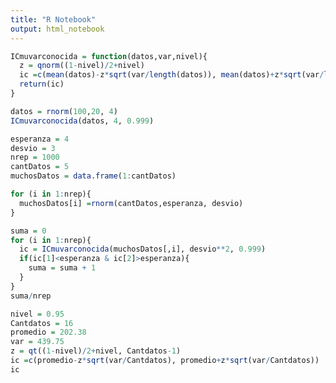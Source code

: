 ```yaml
---
title: "R Notebook"
output: html_notebook
---
```


```r
ICmuvarconocida = function(datos,var,nivel){
  z = qnorm((1-nivel)/2+nivel)
  ic =c(mean(datos)-z*sqrt(var/length(datos)), mean(datos)+z*sqrt(var/length(datos)))
  return(ic) 
}

```
```r
datos = rnorm(100,20, 4)
ICmuvarconocida(datos, 4, 0.999)
```
```r
esperanza = 4
desvio = 3 
nrep = 1000
cantDatos = 5
muchosDatos = data.frame(1:cantDatos)

for (i in 1:nrep){
  muchosDatos[i] =rnorm(cantDatos,esperanza, desvio)
}
```


```r
suma = 0
for (i in 1:nrep){
  ic = ICmuvarconocida(muchosDatos[,i], desvio**2, 0.999)
  if(ic[1]<esperanza & ic[2]>esperanza){
    suma = suma + 1
  }
}
suma/nrep
```
```r
nivel = 0.95
Cantdatos = 16
promedio = 202.38
var = 439.75
z = qt((1-nivel)/2+nivel, Cantdatos-1)
ic =c(promedio-z*sqrt(var/Cantdatos), promedio+z*sqrt(var/Cantdatos))
ic
```

